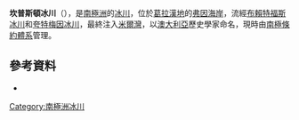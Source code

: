 '''坎普斯頓冰川'''（{{lang-en|Cumpston Glacier}}），是[[南極洲|南極洲]]的[[冰川|冰川]]，位於[[葛拉漢地|葛拉漢地]]的[[弗因海岸|弗因海岸]]，流經[[布賴特福斯冰川|布賴特福斯冰川]]和[[夸特梅因冰川|夸特梅因冰川]]，最終注入[[米爾灣|米爾灣]]，以[[澳大利亞|澳大利亞]]歷史學家命名，現時由[[南極條約體系|南極條約體系]]管理。

==參考資料==
* {{usgs-gazetteer|id=3405}}

{{coord|66|59|S|65|2|W|source:GNIS|display=title}}

{{DEFAULTSORT:Cumpston Glacier}}
[[Category:南極洲冰川|Category:南極洲冰川]]


{{FoynCoast-geo-stub}}